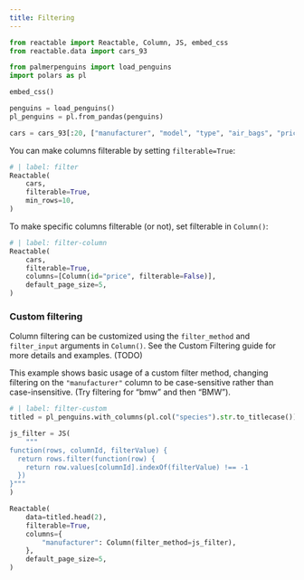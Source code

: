 ```yaml
---
title: Filtering
---
```


```python
from reactable import Reactable, Column, JS, embed_css
from reactable.data import cars_93

from palmerpenguins import load_penguins
import polars as pl

embed_css()

penguins = load_penguins()
pl_penguins = pl.from_pandas(penguins)

cars = cars_93[:20, ["manufacturer", "model", "type", "air_bags", "price"]]
```

You can make columns filterable by setting `filterable=True`:

```python
# | label: filter
Reactable(
    cars,
    filterable=True,
    min_rows=10,
)
```

To make specific columns filterable (or not), set filterable in `Column()`:

```python
# | label: filter-column
Reactable(
    cars,
    filterable=True,
    columns=[Column(id="price", filterable=False)],
    default_page_size=5,
)
```

### Custom filtering

Column filtering can be customized using the `filter_method` and `filter_input` arguments in `Column()`. See the Custom Filtering guide for more details and examples. (TODO)

This example shows basic usage of a custom filter method, changing filtering on the `"manufacturer"` column to be case-sensitive rather than case-insensitive. (Try filtering for “bmw” and then “BMW”).


```python
# | label: filter-custom
titled = pl_penguins.with_columns(pl.col("species").str.to_titlecase())

js_filter = JS(
    """
function(rows, columnId, filterValue) {
  return rows.filter(function(row) {
    return row.values[columnId].indexOf(filterValue) !== -1
  })
}"""
)

Reactable(
    data=titled.head(2),
    filterable=True,
    columns={
        "manufacturer": Column(filter_method=js_filter),
    },
    default_page_size=5,
)
```

